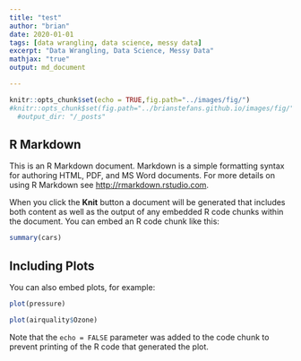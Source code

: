 ```yaml
---
title: "test"
author: "brian"
date: 2020-01-01
tags: [data wrangling, data science, messy data]
excerpt: "Data Wrangling, Data Science, Messy Data"
mathjax: "true"
output: md_document

---
```


```r
knitr::opts_chunk$set(echo = TRUE,fig.path="../images/fig/")
#knitr::opts_chunk$set(fig.path="../brianstefans.github.io/images/fig/") params: 
  #output_dir: "/_posts"
```

## R Markdown

This is an R Markdown document. Markdown is a simple formatting syntax for authoring HTML, PDF, and MS Word documents. For more details on using R Markdown see <http://rmarkdown.rstudio.com>.

When you click the **Knit** button a document will be generated that includes both content as well as the output of any embedded R code chunks within the document. You can embed an R code chunk like this:

```r
summary(cars)
```

## Including Plots

You can also embed plots, for example:

```r
plot(pressure)
```

```r
plot(airquality$Ozone)
```

Note that the `echo = FALSE` parameter was added to the code chunk to prevent printing of the R code that generated the plot.

